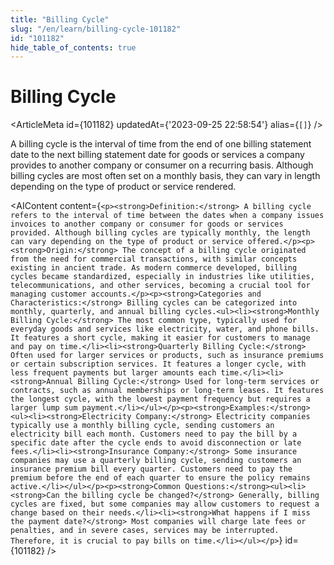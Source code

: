 ```yaml
---
title: "Billing Cycle"
slug: "/en/learn/billing-cycle-101182"
id: "101182"
hide_table_of_contents: true
---
```



# Billing Cycle

<ArticleMeta id={101182} updatedAt={'2023-09-25 22:58:54'} alias={`[]`} />
<div className='border-solid border-b border-t-0 my-4 border-[var(--ifm-color-gray-300)]' />

A billing cycle is the interval of time from the end of one billing statement date to the next billing statement date for goods or services a company provides to another company or consumer on a recurring basis. Although billing cycles are most often set on a monthly basis, they can vary in length depending on the type of product or service rendered.

<AIContent content={`<p><strong>Definition:</strong> A billing cycle refers to the interval of time between the dates when a company issues invoices to another company or consumer for goods or services provided. Although billing cycles are typically monthly, the length can vary depending on the type of product or service offered.</p><p><strong>Origin:</strong> The concept of a billing cycle originated from the need for commercial transactions, with similar concepts existing in ancient trade. As modern commerce developed, billing cycles became standardized, especially in industries like utilities, telecommunications, and other services, becoming a crucial tool for managing customer accounts.</p><p><strong>Categories and Characteristics:</strong> Billing cycles can be categorized into monthly, quarterly, and annual billing cycles.<ul><li><strong>Monthly Billing Cycle:</strong> The most common type, typically used for everyday goods and services like electricity, water, and phone bills. It features a short cycle, making it easier for customers to manage and pay on time.</li><li><strong>Quarterly Billing Cycle:</strong> Often used for larger services or products, such as insurance premiums or certain subscription services. It features a longer cycle, with less frequent payments but larger amounts each time.</li><li><strong>Annual Billing Cycle:</strong> Used for long-term services or contracts, such as annual memberships or long-term leases. It features the longest cycle, with the lowest payment frequency but requires a larger lump sum payment.</li></ul></p><p><strong>Examples:</strong><ul><li><strong>Electricity Company:</strong> Electricity companies typically use a monthly billing cycle, sending customers an electricity bill each month. Customers need to pay the bill by a specific date after the cycle ends to avoid disconnection or late fees.</li><li><strong>Insurance Company:</strong> Some insurance companies may use a quarterly billing cycle, sending customers an insurance premium bill every quarter. Customers need to pay the premium before the end of each quarter to ensure the policy remains active.</li></ul></p><p><strong>Common Questions:</strong><ul><li><strong>Can the billing cycle be changed?</strong> Generally, billing cycles are fixed, but some companies may allow customers to request a change based on their needs.</li><li><strong>What happens if I miss the payment date?</strong> Most companies will charge late fees or penalties, and in severe cases, services may be interrupted. Therefore, it is crucial to pay bills on time.</li></ul></p>`} id={101182} />

